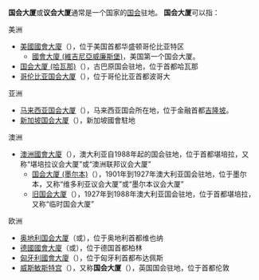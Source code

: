 {{noteTA
|G1=地名
}}
'''国会大厦'''或'''议会大厦'''通常是一个国家的[[国会|国会]]驻地。
{{Category see also|各国国会建筑物}}
'''国会大厦'''可以指：

;美洲
*[[美國國會大廈|美國國會大廈]]（{{lang-en|United States Capitol}}），位于美国首都华盛顿哥伦比亚特区
**[[國會大廈_(維吉尼亞威廉斯堡)|國會大廈 (維吉尼亞威廉斯堡)]]，美国第一个国会大厦。
*[[国会大厦_(哈瓦那)|国会大厦 (哈瓦那)]]（{{lang-es|El Capitolio}}），古巴原国会驻地，位于首都哈瓦那
*[[哥伦比亚国会大厦|哥伦比亚国会大厦]]（{{lang-es|Capitolio Nacional}}），位于哥伦比亚首都波哥大

;亚洲
*[[马来西亚国会大厦|马来西亚国会大厦]]（{{lang-en|Malaysian House of Parliament}}），马来西亚国会所在地，位于金融首都[[吉隆坡|吉隆坡]]。
*[[新加坡国会大厦|新加坡国会大厦]]（{{lang-en|Parliament House}}），新加坡國會駐地

;澳洲
*[[澳洲國會大廈|澳洲國會大廈]]（{{lang-en|Parliament House}}），澳大利亚自1988年起的国会驻地，位于首都堪培拉，又称“堪培拉议会大厦”或“澳洲联邦议会大厦”
**[[国会大厦_(墨尔本)|国会大厦 (墨尔本)]]（{{lang-en|Parliament House}}），1901年到1927年澳大利亚国会驻地，位于墨尔本，又称“维多利亚议会大厦”或“墨尔本议会大厦”
**[[旧国会大厦|旧国会大厦]]（{{lang-en|Parliament House}}），1927年到1988年澳大利亚国会驻地，位于首都堪培拉，又称“临时国会大厦”

;欧洲
*[[奥地利国会大厦|奥地利国会大厦]]（{{lang-de|Parlament}}或{{lang|de|Hohes Haus}}），位于奥地利首都维也纳
*[[德國國會大廈|德國國會大廈]]（{{lang-de|Reichstagsgebäude}}或{{lang|de|Reichstag}}），位于德国首都柏林
*[[匈牙利國會大廈|匈牙利國會大廈]]（{{lang-hu|Országház}}），位于匈牙利首都布达佩斯
*[[威斯敏斯特宫|威斯敏斯特宫]]（{{lang-en|Palace of Westminster}}），又称'''国会大厦'''（{{lang|en|Houses of Parliament}}），英国国会驻地，位于首都伦敦

{{Disambiguation|Cat=四字建築物消歧義}}